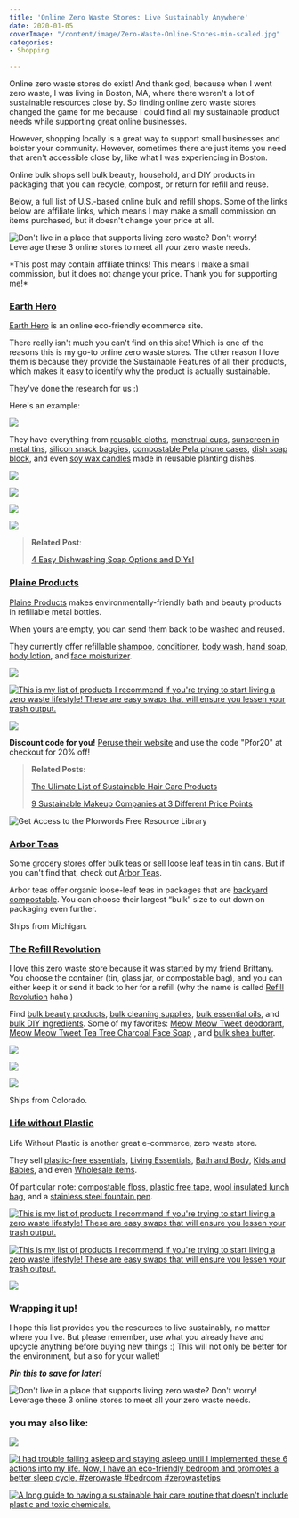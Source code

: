 ```yaml
---
title: 'Online Zero Waste Stores: Live Sustainably Anywhere'
date: 2020-01-05
coverImage: "/content/image/Zero-Waste-Online-Stores-min-scaled.jpg"
categories:
- Shopping

---
```

Online zero waste stores do exist! And thank god, because when I went zero waste, I was living in Boston, MA, where there weren't a lot of sustainable resources close by. So finding online zero waste stores changed the game for me because I could find all my sustainable product needs while supporting great online businesses.

However, shopping locally is a great way to support small businesses and bolster your community. However, sometimes there are just items you need that aren't accessible close by, like what I was experiencing in Boston.

Online bulk shops sell bulk beauty, household, and DIY products in packaging that you can recycle, compost, or return for refill and reuse.

Below, a full list of U.S.-based online bulk and refill shops. Some of the links below are affiliate links, which means I may make a small commission on items purchased, but it doesn't change your price at all.

![Don't live in a place that supports living zero waste? Don't worry! Leverage these 3 online stores to meet all your zero waste needs.](https://i1.wp.com/pforwords.com/wp-content/uploads/2020/01/Zero-Waste-Online-Stores-min-scaled.jpg?fit=1024%2C690&ssl=1)

\*This post may contain affiliate thinks! This means I make a small commission, but it does not change your price. Thank you for supporting me!\*

### [Earth Hero](https://earthhero.com/?ref=pforwords)

[Earth Hero](https://earthhero.com/?ref=pforwords) is an online eco-friendly ecommerce site.

There really isn't much you can't find on this site! Which is one of the reasons this is my go-to online zero waste stores. The other reason I love them is because they provide the Sustainable Features of all their products, which makes it easy to identify why the product is actually sustainable.

They've done the research for us :)

Here's an example:

![](images/Screen-Shot-2019-08-15-at-12.40.38-PM-min-1024x300.png)

They have everything from [reusable cloths](https://earthhero.com/products/home/marleys-monsters-organic-reusable-paper-towels-marleys-monsters-earthhero/?ref=pforwords), [menstrual cups](https://earthhero.com/products/beauty-care/silicone-diva-cup-menstrual-cup/?ref=pforwords), [sunscreen in metal tins](https://earthhero.com/products/beauty-care/all-good-zinc-suncreen-butter-spf-50/?ref=pforwords), [silicon snack baggies](https://earthhero.com/products/travel/stasher-reusable-silicone-sandwich-stasher-bag/?ref=pforwords), [compostable Pela phone cases](https://earthhero.com/products/pela-case/pela-case-compostable-green-iphone-pela-case/?ref=pforwords), [dish soap block](https://earthhero.com/products/home/bestowed-essentials-handmade-castile-soap-dish-washing-block/?ref=pforwords), and even [soy wax candles](https://earthhero.com/products/home/hyggelight-edith-vegan-soy-candle-planter/?ref=pforwords) made in reusable planting dishes.

[![](images/Sustainable-Gifts-Phone-Case-1024x1007.png)](https://earthhero.com/products/pela-case/pela-case-compostable-green-iphone-pela-case/?ref=pforwords)

[![](images/Screen-Shot-2019-07-14-at-8.12.14-AM-min.png)](https://earthhero.com/products/travel/stasher-reusable-silicone-sandwich-stasher-bag/?ref=pforwords)

[![](images/Screen-Shot-2019-04-03-at-9.22.24-PM-min-e1554341271802-1024x1011.png)](https://earthhero.com/products/home/bestowed-essentials-handmade-castile-soap-dish-washing-block/?ref=pforwords)

[![](images/Bowl-Covers-min.png)](https://earthhero.com/products/home/natural-home-brands-siliwrap-stretch-wrap-silicone-lids-4-pk/?ref=pforwords)

> **Related** **Post**:
>
> [4 Easy Dishwashing Soap Options and DIYs!](https://pforwords.com/4-zero-waste-dish-soap-diys/)

### [Plaine Products](https://www.plaineproducts.com/ref/taylorapfromer/)

[Plaine Products](https://www.plaineproducts.com/ref/taylorapfromer/) makes environmentally-friendly bath and beauty products in refillable metal bottles.

When yours are empty, you can send them back to be washed and reused.

They currently offer refillable [shampoo](https://www.plaineproducts.com/product/shampoo-cl/ref/taylorapfromer/?campaign=Pforwords), [conditioner](https://www.plaineproducts.com/product/conditioner-cl-2/ref/taylorapfromer/), [body wash](https://www.plaineproducts.com/product/body-wash-citrus-lavender/ref/taylorapfromer/), [hand soap](https://www.plaineproducts.com/product/hand-wash-cl-2/ref/taylorapfromer/), [body lotion](https://www.plaineproducts.com/product/body-lotion-citrus-lavender/), and [face moisturizer](https://www.plaineproducts.com/product/face-moisturizer/ref/taylorapfromer/).

[![](images/Screen-Shot-2019-12-28-at-1.24.55-PM-min.png)](https://www.plaineproducts.com/product/build-your-bundle/ref/taylorapfromer/)

[![This is my list of products I recommend if you're trying to start living a zero waste lifestyle! These are easy swaps that will ensure you lessen your trash output.](images/Plaine-Products-Shampoo-and-Conditioner.jpg)](https://www.plaineproducts.com/ref/taylorapfromer/)

[![](images/Screen-Shot-2019-12-28-at-1.25.12-PM-min.png)](https://www.plaineproducts.com/product/travel-body-lotion/ref/taylorapfromer/)

**Discount code for you!** [Peruse their website](https://www.plaineproducts.com/ref/taylorapfromer/) and use the code "Pfor20" at checkout for 20% off!

> **Related Posts:**
>
> [The Ulimate List of Sustainable Hair Care Products](https://pforwords.com/hair-care-routine/)
>
> [9 Sustainable Makeup Companies at 3 Different Price Points](https://pforwords.com/sustainable-makeup-brands)

![Get Access to the Pforwords Free Resource Library](images/GET-ACCESS-DIYS-EBOOK-1-min.png)

### [Arbor Teas](https://www.arborteas.com/)

Some grocery stores offer bulk teas or sell loose leaf teas in tin cans. But if you can't find that, check out [Arbor Teas](https://www.arborteas.com/).

Arbor teas offer organic loose-leaf teas in packages that are [backyard compostable](https://www.arborteas.com/compostable-packaging/). You can choose their largest “bulk” size to cut down on packaging even further.

Ships from Michigan.

### [The Refill Revolution](https://www.therefillrevolution.com/)

I love this zero waste store because it was started by my friend Brittany. You choose the container (tin, glass jar, or compostable bag), and you can either keep it or send it back to her for a refill (why the name is called [Refill Revolution](https://www.therefillrevolution.com/) haha.)

Find [bulk beauty products](https://www.therefillrevolution.com/products/), [bulk cleaning supplies](https://www.therefillrevolution.com/bulk-refills/), [bulk essential oils](https://www.therefillrevolution.com/essential-oils/), and [bulk DIY ingredients](https://www.therefillrevolution.com/raw-materials/). Some of my favorites: [Meow Meow Tweet deodorant](https://www.therefillrevolution.com/bulk-gallons/), [Meow Meow Tweet Tea Tree Charcoal Face Soap](https://www.therefillrevolution.com/products/tea-tree-charcoal-facial-soap-bar?rq=meow%20meow) , and [bulk shea butter](https://www.therefillrevolution.com/raw-materials/shea-butter-organic?rq=shea%20butter).

![](images/Screen-Shot-2019-04-03-at-9.08.54-PM-1024x1005.png)

![](images/Screen-Shot-2019-07-14-at-8.09.23-AM-min.png)

![](images/Screen-Shot-2019-07-14-at-8.09.32-AM-min-923x1024.png)

Ships from Colorado.

### [Life without Plastic](http://lifewithoutplastic.com?aff=468)

Life Without Plastic is another great e-commerce, zero waste store.

They sell [plastic-free essentials](http://lifewithoutplastic.com?aff=468), [Living Essentials](https://lifewithoutplastic.com/home-and-zero-waste-living/?aff=468), [Bath and Body](https://lifewithoutplastic.com/new-category/?aff=468), [Kids and Babies](https://lifewithoutplastic.com/kids-and-babies/?aff=468), and even [Wholesale items](https://lifewithoutplastic.com/wholesale-information/).

Of particular note: [compostable floss](https://lifewithoutplastic.com/plastic-free-dental-floss-from-natural-silk-in-refillable-glass-jar-berry-blue/?aff=468), [plastic free tape](https://lifewithoutplastic.com/cellulose-plastic-free-packing-tape-24-mm-0-9/?aff=468), [wool insulated lunch bag](https://lifewithoutplastic.com/wool-insulated-natural-lunch-bag-olive-trim/?aff=468), and a [stainless steel fountain pen](https://lifewithoutplastic.com/fountain-pen-stainless-steel-with-fine-nib/#product-description?aff=468).

[![This is my list of products I recommend if you're trying to start living a zero waste lifestyle! These are easy swaps that will ensure you lessen your trash output.](images/Pot-Brush.jpg)](https://lifewithoutplastic.com/plastic-free-dish-washing-brush-hard-bristles/?aff=468)

[![This is my list of products I recommend if you're trying to start living a zero waste lifestyle! These are easy swaps that will ensure you lessen your trash output.](images/Stainless-Steel-Container.jpg)](http://lifewithoutplastic.com/stainless-steel-airtight-watertight-food-storage-container-12-cm-4-75-in/?aff=468)

[![](images/Screen-Shot-2019-07-13-at-5.28.50-PM-min-998x1024.png)](http://lifewithoutplastic.com/plastic-free-brush-for-cleaning-long-neck-bottles/?aff=468)

### Wrapping it up!

I hope this list provides you the resources to live sustainably, no matter where you live. But please remember, use what you already have and upcycle anything before buying new things :) This will not only be better for the environment, but also for your wallet!

_**Pin this to save for later!**_

![Don't live in a place that supports living zero waste? Don't worry! Leverage these 3 online stores to meet all your zero waste needs.](https://i1.wp.com/pforwords.com/wp-content/uploads/2020/01/Online-Zero-Waste-Store-min.jpg?fit=683%2C1024&ssl=1)

### you may also like:

[![](images/Sustainable-Gifts-for-every-budget-683x1024.png)](https://pforwords.com/sustainable-gifts-that-will-fit-into-your-budget/)

[![I had trouble falling asleep and staying asleep until I implemented these 6 actions into my life. Now, I have an eco-friendly bedroom and promotes a better sleep cycle. #zerowaste #bedroom #zerowastetips](images/bedroom-3-min-684x1024.png)](https://pforwords.com/create-a-relaxing-bedroom-oasis-to-sleep-better/)

[![A long guide to having a sustainable hair care routine that doesn't include plastic and toxic chemicals.](images/hair-3-min-684x1024.png)](https://pforwords.com/hair-care-routine/)